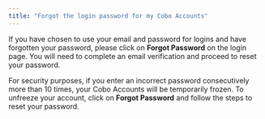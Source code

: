 ```yaml
---
title: "Forgot the login password for my Cobo Accounts"
---
```


If you have chosen to use your email and password for logins and have forgotten your password, please click on **Forgot Password** on the login page. You will need to complete an email verification and proceed to reset your password.

For security purposes, if you enter an incorrect password consecutively more than 10 times, your Cobo Accounts will be temporarily frozen. To unfreeze your account, click on **Forgot Password** and follow the steps to reset your password.

